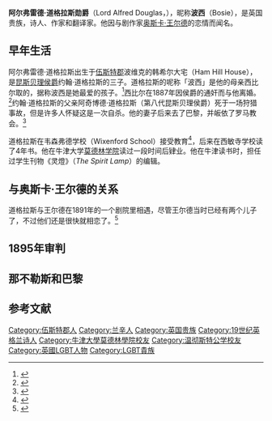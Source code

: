 {{Infobox writer 
| name        = 阿尔弗雷德·道格拉斯勋爵
| image       = Lord Alfred Douglas by George Charles Beresford (1903).jpg
| imagesize   =
| caption     = 1903年
| pseudonym   =
| birth_date  = {{birth date|1870|10|22|df=y}}
| birth_place = {{UK}}[[英格兰|英格兰]][[伍斯特郡|伍斯特郡]]
| death_date  = {{death date and age|1945|3|20|1870|10|22|df=y}}
| death_place = {{UK}}[[萨塞克斯郡|萨塞克斯郡]]
| resting_place = 
| occupation  = 诗人
| nationality = 英国
| spouse = {{marriage|Olive Custance|1902|1944}}
| period      =
| genre       =
| notableworks =
| influences  =
| influenced  =
| website     =
| education     = [[温切斯特公学|温切斯特公学]]
| alma_mater = [[牛津大学莫德林学院|牛津大学莫德林学院]]
}}

'''阿尔弗雷德·道格拉斯勋爵'''（Lord Alfred Douglas，{{bd|1870年|10月22日|1945年|3月20日|catIdx=Douglas}}），昵称'''波西'''（Bosie），是英国贵族，诗人、作家和翻译家。他因与剧作家[[奥斯卡·王尔德|奥斯卡·王尔德]]的恋情而闻名。

== 早年生活 ==
阿尔弗雷德·道格拉斯出生于[[伍斯特郡|伍斯特郡]]波维克的韩希尔大宅（Ham Hill House），是[[昆斯贝理侯爵|昆斯贝理侯爵]]约翰·道格拉斯的三子。道格拉斯的呢称「波西」是他的母亲西比尔取的，据称波西是她最爱的孩子。<ref>{{Cite web|url=http://www.oxforddnb.com/view/article/32869|title=Oxford DNB article:   Douglas, Lord  Alfred Bruce|accessdate=2016-06-10|work=www.oxforddnb.com}}</ref>西比尔在1887年因侯爵的通奸而与他离婚。<ref>{{Cite news|url=|title=The Queensberry Divorce Case|last=|first=|date=24 January 1887|work=The Times|accessdate=}}</ref>约翰·道格拉斯的父亲阿奇博德·道格拉斯（第八代昆斯贝理侯爵）死于一场狩猎事故，但是许多人怀疑这是一次自杀。他的妻子后来去了巴黎，并皈依了罗马教会。<ref>{{Cite web|url=http://www.spartacus.schoolnet.co.uk/Fdixie.htm|title=|accessdate=|author=|date=|publisher=|deadurl=yes|archiveurl=https://web.archive.org/web/20080320041127/http://www.spartacus.schoolnet.co.uk/Fdixie.htm|archivedate=2008-03-20}}</ref>

道格拉斯在韦森弗德学校（Wixenford School）接受教育<ref>{{Cite book|title=Bosie: The Story of Lord Alfred Douglas, His Friends and Enemies|url=https://archive.org/details/bosielordalfredd0000crof|last=Croft-Cooke|first=Rupert|publisher=|year=1963|isbn=|location=|pages=[https://archive.org/details/bosielordalfredd0000crof/page/33 33]}}</ref>，后来在西敏寺学校读了4年书。他在牛津大学[[牛津大学莫德林学院|莫德林学院]]读过一段时间后肄业。他在牛津读书时，担任过学生刊物《灵燈》（''The Spirit Lamp''）的编辑。

== 与奥斯卡·王尔德的关系 ==
道格拉斯与王尔德在1891年的一个剧院里相遇，尽管王尔德当时已经有两个儿子了，不过他们还是很快就相恋了。<ref>{{Cite book|title=The Love That Dared not Speak its Name|last=Hyde|first=H. Montgomery|publisher=|year=|isbn=|location=|pages=144}}</ref>

== 1895年审判 ==

== 那不勒斯和巴黎 ==

== 参考文献 ==

{{DEFAULTSORT: Douglas, Alfred}}
[[Category:伍斯特郡人|Category:伍斯特郡人]]
[[Category:兰辛人|Category:兰辛人]]
[[Category:英国贵族|Category:英国贵族]]
[[Category:19世纪英格兰诗人|Category:19世纪英格兰诗人]]
[[Category:牛津大學莫德林學院校友|Category:牛津大學莫德林學院校友]]
[[Category:温彻斯特公学校友|Category:温彻斯特公学校友]]
[[Category:英國LGBT人物|Category:英國LGBT人物]]
[[Category:LGBT貴族|Category:LGBT貴族]]